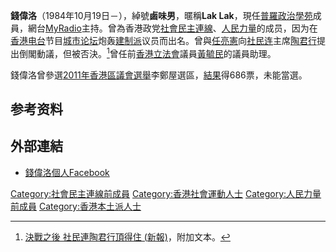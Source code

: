 '''錢偉洛'''（1984年10月19日－），綽號'''鹵味男'''，暱稱'''Lak Lak'''，現任[[普羅政治學苑|普羅政治學苑]]成員，網台[[MyRadio|MyRadio]]主持。曾為香港政党[[社會民主連線|社會民主連線]]、[[人民力量|人民力量]]的成员，因为在[[香港电台|香港电台]]节目[[城市论坛|城市论坛]]炮轰[[建制派_(香港)|建制派]]议员而出名。曾與[[任亮憲|任亮憲]]向[[社民连|社民连]]主席[[陶君行|陶君行]]提出倒閣動議，但被否決。<ref>[http://www.hkdailynews.com.hk/news.php?id=131240 決戰之後 社民連陶君行頂得住 (新報)]{{dead link|date=2018年4月 |bot=InternetArchiveBot |fix-attempted=yes }}，附加文本。</ref>曾任前[[香港立法會|香港立法會]]議員[[黃毓民|黃毓民]]的議員助理。

錢偉洛曾參選[[2011年香港區議會選舉|2011年香港區議會選舉]]李鄭屋選區，[[2011年香港區議會選舉結果#深水埗區|結果]]得686票，未能當選。

==参考资料==
{{reflist}}
==外部連結==
*[https://www.facebook.com/wailok.chin 錢偉洛個人Facebook]{{dead link|date=2018年4月 |bot=InternetArchiveBot |fix-attempted=yes }}
[[Category:社會民主連線前成員|Category:社會民主連線前成員]]
[[Category:香港社會運動人士|Category:香港社會運動人士]]
[[Category:人民力量前成員|Category:人民力量前成員]]
[[Category:香港本土派人士|Category:香港本土派人士]]